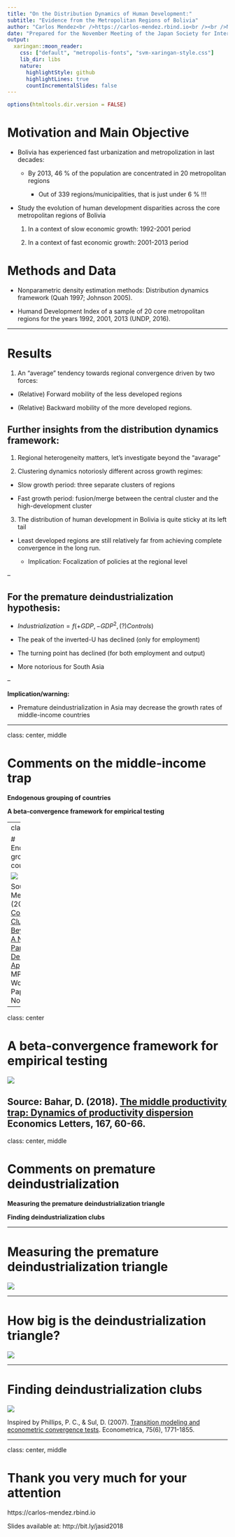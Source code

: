 ```yaml
---
title: "On the Distribution Dynamics of Human Development:"
subtitle: "Evidence from the Metropolitan Regions of Bolivia"
author: "Carlos Mendez<br />https://carlos-mendez.rbind.io<br /><br />Nagoya University"
date: "Prepared for the November Meeting of the Japan Society for International Development<br /><br />[ Slides available at: https://bit.ly/jasid2018 ]"
output:
  xaringan::moon_reader:
    css: ["default", "metropolis-fonts", "svm-xaringan-style.css"]
    lib_dir: libs
    nature:
      highlightStyle: github
      highlightLines: true
      countIncrementalSlides: false
---
```


```r
options(htmltools.dir.version = FALSE)
```


# Motivation and Main Objective

- Bolivia has experienced fast urbanization and metropolization in last decades:

  - By  2013, 46 % of the population are concentrated in 20 metropolitan regions 
    
    - Out of 339 regions/municipalities, that is just under 6 % !!!
  
- Study the evolution of human development disparities across the core metropolitan regions of Bolivia

  1. In a context of slow economic growth: 1992-2001 period
  
  2. In a context of fast economic growth: 2001-2013 period
  

# Methods and Data

- Nonparametric density estimation methods: Distribution dynamics framework (Quah 1997; Johnson 2005).

- Humand Development Index of a sample of 20 core metropolitan regions for the years 1992, 2001, 2013 (UNDP, 2016).


---

# Results

1. An "average" tendency towards regional convergence driven by two forces:

  - (Relative) Forward mobility of the less developed regions
  
  - (Relative) Backward mobility of the more developed regions.

## Further insights from the distribution dynamics framework:

1. Regional heterogeneity matters, let's investigate beyond the "avarage"

2. Clustering dynamics notoriosly different across growth regimes:

  - Slow growth period: three separate clusters of regions
  
  - Fast growth period: fusion/merge between the central cluster and the high-development cluster 

3. The distribution of human development in Bolivia is quite sticky at its left tail

  - Least developed regions are still relatively far from achieving complete convergence in the long run.
    
      - Implication: Focalization of policies at the regional level


--

## For the premature deindustrialization hypothesis:

  - $Industrialization = f(+GDP, -GDP^2, (?)Controls)$
  
  - The peak of the inverted-U has declined (only for employment)
  
  - The turning point has declined (for both employment and output)
  
  - More notorious for South Asia
 
--
  
**Implication/warning:**

- Premature deindustrialization in Asia may decrease the growth rates of middle-income countries

---

class: center, middle

# Comments on the middle-income trap

**Endogenous grouping of countries**

**A beta-convergence framework for empirical testing **

---
class: center

# Endogenous grouping of countries

![](figs/density-clusters.jpg)

Source: Mendez C. (2017). [Convergence Clubs Beyond GDP: A Non-Parametric Density Approach.](https://carlos-mendez.rbind.io/talk/convergence-clubs-beyond-gdp/) MPRA Working Paper No. 82048

---

class: center

# A beta-convergence framework for empirical testing

![](figs/convergence-u.jpg)

Source: Bahar, D. (2018). [The middle productivity trap: Dynamics of productivity dispersion](https://www.sciencedirect.com/science/article/pii/S0165176518300843) Economics Letters, 167, 60-66.
---

class: center, middle

# Comments on premature deindustrialization

**Measuring the premature deindustrialization triangle**

**Finding deindustrialization clubs**

---

# Measuring the premature deindustrialization triangle

![](figs/deindustrialization.jpg)

---

# How big is the deindustrialization triangle?

![](figs/deindustrialization-triangle.jpg)

---

# Finding deindustrialization clubs

![](figs/deindustrialization-clubs.jpg)

Inspired by Phillips, P. C., & Sul, D. (2007). [Transition modeling and econometric convergence tests](https://onlinelibrary.wiley.com/doi/full/10.1111/j.1468-0262.2007.00811.x). Econometrica, 75(6), 1771-1855. 

---

class: center, middle

# Thank you very much for your attention

https://carlos-mendez.rbind.io

Slides available at: http://bit.ly/jasid2018